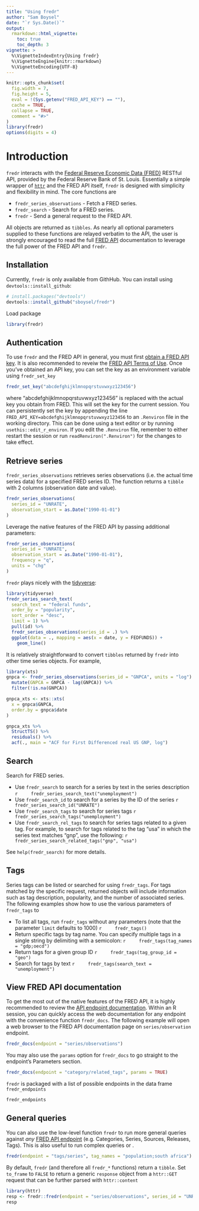 ```yaml
---
title: "Using fredr"
author: "Sam Boysel"
date: "`r Sys.Date()`"
output: 
  rmarkdown::html_vignette:
    toc: true
    toc_depth: 3
vignette: >
  %\VignetteIndexEntry{Using fredr}
  %\VignetteEngine{knitr::rmarkdown}
  %\VignetteEncoding{UTF-8}
---
```


```r
knitr::opts_chunk$set(
  fig.width = 7,
  fig.height = 5,
  eval = !(Sys.getenv("FRED_API_KEY") == ""),
  cache = TRUE,
  collapse = TRUE,
  comment = "#>"
)
library(fredr)
options(digits = 4)
```

# Introduction

`fredr` interacts with the [Federal Reserve Economic
Data (FRED)](https://research.stlouisfed.org/fred2/) RESTful API, provided by the Federal
Reserve Bank of St. Louis.  Essentially a simple wrapper of
[`httr`](https://github.com/r-lib/httr) and the FRED API itself, `fredr` is
designed with simplicity and flexibility in mind.  The core functions are

- `fredr_series_observations` - Fetch a FRED series.
- `fredr_search` - Search for a FRED series.
- `fredr` - Send a general request to the FRED API.

All objects are returned as `tibbles`.  As nearly all optional
parameters supplied to these functions are relayed verbatim to the API, the 
user is strongly encouraged to read the full [FRED
API](https://research.stlouisfed.org/docs/api/fred/) documentation to leverage the full power
of the FRED API and `fredr`.

## Installation

Currently, `fredr` is only available from GithHub.  You can install using `devtools::install_github`:

```r
# install.packages("devtools")
devtools::install_github("sboysel/fredr")
```

Load package

```r
library(fredr)
```

## Authentication

To use `fredr` and the FRED API in general, you must first [obtain a FRED API
key](https://research.stlouisfed.org/docs/api/api_key.html).  It is also
recommended to reveiw the [FRED API Terms of
Use](https://research.stlouisfed.org/docs/api/terms_of_use.html).  Once you've obtained an API key, you can set the key as an environment variable using `fredr_set_key`

```r
fredr_set_key("abcdefghijklmnopqrstuvwxyz123456")
```

where "abcdefghijklmnopqrstuvwxyz123456" is replaced with the actual key you obtain from FRED.  This will set the key for the current session.  You can persistently set the key by appending the line `FRED_API_KEY=abcdefghijklmnopqrstuvwxyz123456` to an `.Renviron` file in the working directory.  This can be done using a text editor or by running `usethis::edit_r_environ`.  If you edit the `.Renviron` file, remember to either restart the session or run `readRenviron(".Renviron")` for the changes to take effect. 

## Retrieve series

`fredr_series_observations` retrieves series observations (i.e. the actual time series data) for a specified FRED series ID.  The function returns a `tibble` with 2 columns (observation date and value).

```r
fredr_series_observations(
  series_id = "UNRATE",
  observation_start = as.Date("1990-01-01")
)
```

Leverage the native features of the FRED API by passing additional parameters:

```r
fredr_series_observations(
  series_id = "UNRATE",
  observation_start = as.Date("1990-01-01"),
  frequency = "q",
  units = "chg"
)
```

`fredr` plays nicely with the [tidyverse](https://www.tidyverse.org/):

```r
library(tidyverse)
fredr_series_search_text(
  search_text = "federal funds",
  order_by = "popularity",
  sort_order = "desc",
  limit = 1) %>%
  pull(id) %>%
  fredr_series_observations(series_id = .) %>%
  ggplot(data = ., mapping = aes(x = date, y = FEDFUNDS)) +
    geom_line()
```

It is relatively straightforward to convert `tibbles` returned by `fredr` into other time series objects.  For example,

```r
library(xts)
gnpca <- fredr_series_observations(series_id = "GNPCA", units = "log") %>%
  mutate(GNPCA = GNPCA - lag(GNPCA)) %>%
  filter(!is.na(GNPCA))

gnpca_xts <- xts::xts(
  x = gnpca$GNPCA,
  order.by = gnpca$date
)

gnpca_xts %>%
  StructTS() %>%
  residuals() %>%
  acf(., main = "ACF for First Differenced real US GNP, log")
```

## Search

Search for FRED series.

- Use `fredr_search` to search for a series by text in the series description
    ```r
    fredr_series_search_text("unemployment")
    ```
- Use `fredr_search_id` to search for a series by the ID of the series
    ```r
    fredr_series_search_id("UNRATE")
    ```
- Use `fredr_search_tags` to search for series tags
    ```r
    fredr_series_search_tags("unemployment")
    ```
- Use `fredr_search_rel_tags` to search for series tags related to a given tag.  For example, to search for tags related to the tag "usa" in which the series text matches "gnp", use the following:
    ```r
    fredr_series_search_related_tags("gnp", "usa")
    ```
    
See `help(fredr_search)` for more details.

## Tags

Series tags can be listed or searched for using `fredr_tags`.  For tags matched by the specific request, returned objects will include information such as tag description, popularity, and the number of associated series.  The following examples show how to use the various parameters of `fredr_tags` to 

- To list all tags, run `fredr_tags` without any parameters (note that the parameter `limit` defaults to 1000)
    ```r
    fredr_tags()
    ```
- Return specific tags by tag name.  You can specify multiple tags in a single string by delimiting with a semicolon:
    ```r
    fredr_tags(tag_names = "gdp;oecd")
    ```
- Return tags for a given group ID
    ```r
    fredr_tags(tag_group_id = "geo")
    ```
- Search for tags by text
    ```r
    fredr_tags(search_text = "unemployment")
    ```

## View FRED API documentation

To get the most out of the native features of the FRED API, it is highly recommended to review the [API endpoint documentation](https://research.stlouisfed.org/docs/api/fred/). Within an R session, you can quickly access the web documentation for any endpoint with the convenience function `fredr_docs`.  The following example will open a web browser to the FRED API documentation page on `series/observation` endpoint.
```r
fredr_docs(endpoint = "series/observations")
```

You may also use the `params` option for `fredr_docs` to go straight to the
endpoint's Parameters section.
```r
fredr_docs(endpoint = "category/related_tags", params = TRUE)
```

`fredr` is packaged with a list of possible endpoints in the data frame `fredr_endpoints`
```r
fredr_endpoints
```

## General queries

You can also use the low-level function `fredr` to run more general queries
against *any* [FRED API
endpoint](https://research.stlouisfed.org/docs/api/fred/) (e.g. Categories,
Series, Sources, Releases, Tags).  This is also useful to run complex queries or .
```r
fredr(endpoint = "tags/series", tag_names = "population;south africa")
```

By default, `fredr` (and therefore all `fredr_*` functions) return a `tibble`.  Set `to_frame` to `FALSE` to return a generic `response` object from a `httr::GET` request that can be further parsed with `httr::content`
```r
library(httr)
resp <- fredr::fredr(endpoint = "series/observations", series_id = "UNRATE", to_frame = FALSE)
resp
```

